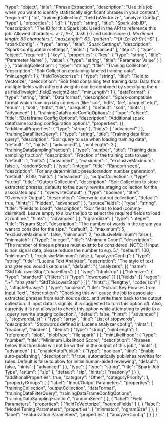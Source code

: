   "type": "object",
  "title": "Phrase Extraction",
  "description": "Use this job when you want to identify statistically significant phrases in your content.",
  "required": [
    "id",
    "trainingCollection",
    "fieldToVectorize",
    "analyzerConfig",
    "type"
  ],
  "properties": {
    "id": {
      "type": "string",
      "title": "Spark Job ID",
      "description": "The ID for this Spark job. Used in the API to reference this job. Allowed characters: a-z, A-Z, dash (-) and underscore (_). Maximum length: 63 characters.",
      "maxLength": 63,
      "pattern": "^[A-Za-z0-9_\\-]+$"
    },
    "sparkConfig": {
      "type": "array",
      "title": "Spark Settings",
      "description": "Spark configuration settings.",
      "hints": [
        "advanced"
      ],
      "items": {
        "type": "object",
        "required": [
          "key"
        ],
        "properties": {
          "key": {
            "type": "string",
            "title": "Parameter Name"
          },
          "value": {
            "type": "string",
            "title": "Parameter Value"
          }
        }
      }
    },
    "trainingCollection": {
      "type": "string",
      "title": "Training Collection",
      "description": "Solr Collection containing labeled training data",
      "minLength": 1
    },
    "fieldToVectorize": {
      "type": "string",
      "title": "Field to Vectorize",
      "description": "Solr field containing text training data. Data from multiple fields with different weights can be combined by specifying them as field1:weight1,field2:weight2 etc.",
      "minLength": 1
    },
    "dataFormat": {
      "type": "string",
      "title": "Data format",
      "description": "Spark-compatible format which training data comes in (like 'solr', 'hdfs', 'file', 'parquet' etc)",
      "enum": [
        "solr",
        "hdfs",
        "file",
        "parquet"
      ],
      "default": "solr",
      "hints": [
        "advanced"
      ]
    },
    "trainingDataFrameConfigOptions": {
      "type": "object",
      "title": "Dataframe Config Options",
      "description": "Additional spark dataframe loading configuration options",
      "properties": {},
      "additionalProperties": {
        "type": "string"
      },
      "hints": [
        "advanced"
      ]
    },
    "trainingDataFilterQuery": {
      "type": "string",
      "title": "Training data filter query",
      "description": "Solr query to use when loading training data",
      "default": "*:*",
      "hints": [
        "advanced"
      ],
      "minLength": 3
    },
    "trainingDataSamplingFraction": {
      "type": "number",
      "title": "Training data sampling fraction",
      "description": "Fraction of the training data to use",
      "default": 1,
      "hints": [
        "advanced"
      ],
      "maximum": 1,
      "exclusiveMaximum": false
    },
    "randomSeed": {
      "type": "integer",
      "title": "Random seed",
      "description": "For any deterministic pseudorandom number generation",
      "default": 8180,
      "hints": [
        "advanced"
      ]
    },
    "outputCollection": {
      "type": "string",
      "title": "Output Collection",
      "description": "Solr Collection to store extracted phrases; defaults to the query_rewrite_staging collection for the associated app."
    },
    "overwriteOutput": {
      "type": "boolean",
      "title": "Overwrite Output",
      "description": "Overwrite output collection",
      "default": true,
      "hints": [
        "hidden",
        "advanced"
      ]
    },
    "sourceFields": {
      "type": "string",
      "title": "Fields to Load",
      "description": "Solr fields to load (comma-delimited). Leave empty to allow the job to select the required fields to load at runtime.",
      "hints": [
        "advanced"
      ]
    },
    "ngramSize": {
      "type": "integer",
      "title": "Ngram Size",
      "description": "The number of words in the ngram you want to consider for the sips.",
      "default": 3,
      "maximum": 5,
      "exclusiveMaximum": false,
      "minimum": 2,
      "exclusiveMinimum": false
    },
    "minmatch": {
      "type": "integer",
      "title": "Minimum Count",
      "description": "The number of times a phrase must exist to be considered. NOTE: if input is non signal data, please reduce the number to e.g. 5.",
      "default": 100,
      "minimum": 1,
      "exclusiveMinimum": false
    },
    "analyzerConfig": {
      "type": "string",
      "title": "Lucene Text Analyzer",
      "description": "The style of text analyzer you would like to use.",
      "default": "{ \"analyzers\": [{ \"name\": \"StdTokLowerStop\",\"charFilters\": [ { \"type\": \"htmlstrip\" } ],\"tokenizer\": { \"type\": \"standard\" },\"filters\": [{ \"type\": \"lowercase\" }] }],\"fields\": [{ \"regex\": \".+\", \"analyzer\": \"StdTokLowerStop\" } ]}",
      "hints": [
        "lengthy",
        "code/json"
      ]
    },
    "attachPhrases": {
      "type": "boolean",
      "title": "Extract Key Phrases from Input Text",
      "description": "Checking this will cause the job to associate extracted phrases from each source doc. and write them back to the output collection. If input data is signals, it is suggested to turn this option off. Also, currently it is not allowed to check this option while attempting to write to a _query_rewrite_staging collection.",
      "default": false,
      "hints": [
        "advanced"
      ]
    },
    "stopwordsList": {
      "type": "array",
      "title": "List of stopwords",
      "description": "Stopwords defined in Lucene analyzer config",
      "hints": [
        "readonly",
        "hidden"
      ],
      "items": {
        "type": "string",
        "minLength": 1,
        "reference": "blob",
        "blobType": "file:spark"
      }
    },
    "minLikelihood": {
      "type": "number",
      "title": "Minimum Likelihood Score",
      "description": "Phrases below this threshold will not be written in the output of this job.",
      "hints": [
        "advanced"
      ]
    },
    "enableAutoPublish": {
      "type": "boolean",
      "title": "Enable auto-publishing",
      "description": "If true, automatically publishes rewrites for rules. Default is false to allow for initial human-aided reviewing",
      "default": false,
      "hints": [
        "advanced"
      ]
    },
    "type": {
      "type": "string",
      "title": "Spark Job Type",
      "enum": [
        "sip"
      ],
      "default": "sip",
      "hints": [
        "readonly"
      ]
    }
  },
  "additionalProperties": true,
  "category": "Other",
  "categoryPriority": 1,
  "propertyGroups": [
    {
      "label": "Input/Output Parameters",
      "properties": [
        "trainingCollection",
        "outputCollection",
        "dataFormat",
        "trainingDataFilterQuery",
        "trainingDataFrameConfigOptions",
        "trainingDataSamplingFraction",
        "randomSeed"
      ]
    },
    {
      "label": "Field Parameters",
      "properties": [
        "fieldToVectorize",
        "sourceFields"
      ]
    },
    {
      "label": "Model Tuning Parameters",
      "properties": [
        "minmatch",
        "ngramSize"
      ]
    },
    {
      "label": "Featurization Parameters",
      "properties": [
        "analyzerConfig"
      ]
    }
  ]
}
